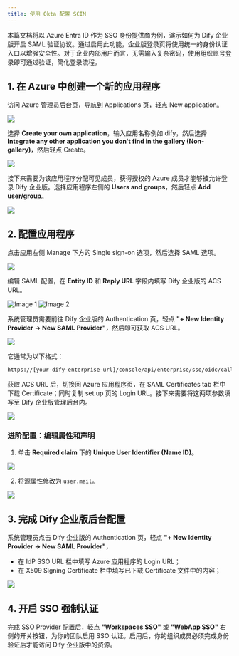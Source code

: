 ```yaml
---
title: 使用 Okta 配置 SCIM
---
```


本篇文档将以 Azure Entra ID 作为 SSO 身份提供商为例，演示如何为 Dify 企业版开启 SAML 验证协议。通过启用此功能，企业版登录页将使用统一的身份认证入口以增强安全性。对于企业内部用户而言，无需输入复杂密码，使用组织账号登录即可通过验证，简化登录流程。


## 1. 在 Azure 中创建一个新的应用程序

访问 Azure 管理员后台页，导航到 Applications 页，轻点 New application。

![](https://assets-docs.dify.ai/2024/11/4f52715ff661e6c9430af09b4b2a4736.png)

选择 **Create your own application**，输入应用名称例如 dify，然后选择 **Integrate any other application you don't find in the gallery (Non-gallery)**，然后轻点 Create。

![](https://assets-docs.dify.ai/2024/11/b823ecfaa94d18ba0ac794cc0290dc7f.png)

接下来需要为该应用程序分配可见成员，获得授权的 Azure 成员才能够被允许登录 Dify 企业版。选择应用程序左侧的 **Users and groups**，然后轻点 **Add user/group**。

![](https://assets-docs.dify.ai/2024/11/ed3c6f5de21c75e2261bf05d055ffb9e.png)

## 2. 配置应用程序

点击应用左侧 Manage 下方的 Single sign-on 选项，然后选择 SAML 选项。

![](https://assets-docs.dify.ai/2024/11/7a5f653e751bf20c01c7eb53cc79ddde.png)

编辑 SAML 配置，在 **Entity ID** 和 **Reply URL** 字段内填写 Dify 企业版的 ACS URL。

<div style={{ display: 'flex', gap: '20px' }}>
  <Frame>
    <img src="https://assets-docs.dify.ai/2024/11/639bb89e402f8f20078d6c7a14ca0297.png" alt="Image 1" />
  </Frame>
  <Frame>
    <img src="https://assets-docs.dify.ai/2024/11/236a4995e4fe338d12b41993fc237611.png" alt="Image 2" />
  </Frame>
</div>

系统管理员需要前往 Dify 企业版的 Authentication 页，轻点 **"+ New Identity Provider → New SAML Provider"**，然后即可获取 ACS URL。

![](https://assets-docs.dify.ai/2024/11/f66303a3902d7fff58c76228f6485386.png)

它通常为以下格式：

```bash
https://[your-dify-enterprise-url]/console/api/enterprise/sso/oidc/callback
```

获取 ACS URL 后，切换回 Azure 应用程序页，在 SAML Certificates tab 栏中下载 Certificate；同时复制 set up 页的 Login URL。接下来需要将这两项参数填写至 Dify 企业版管理后台内。

![](https://assets-docs.dify.ai/2024/11/ab7e3bd7067858ec4627d1d863244e81.png)

### 进阶配置：编辑属性和声明

1. 单击 **Required claim** 下的 **Unique User Identifier (Name ID)**。

![](https://assets-docs.dify.ai/2024/11/97a46bf1b5264ef72ad4b202fdf2a772.png)

2. 将源属性修改为 `user.mail`。

![](https://assets-docs.dify.ai/2024/11/183dd293f17f87081ac4c2390b583fb0.png)

## 3. 完成 Dify 企业版后台配置

系统管理员点击 Dify 企业版的 Authentication 页，轻点 **"+ New Identity Provider → New SAML Provider"**，

- 在 IdP SSO URL 栏中填写 Azure 应用程序的 Login URL；
- 在 X509 Signing Certificate 栏中填写已下载 Certificate 文件中的内容；

![](https://assets-docs.dify.ai/2024/11/556e3d68efbc742711e4313534a2e95c.png)

## 4. 开启 SSO 强制认证

完成 SSO Provider 配置后，轻点 **"Workspaces SSO"** 或 **"WebApp SSO"** 右侧的开关按钮，为你的团队启用 SSO 认证。启用后，你的组织成员必须完成身份验证后才能访问 Dify 企业版中的资源。
